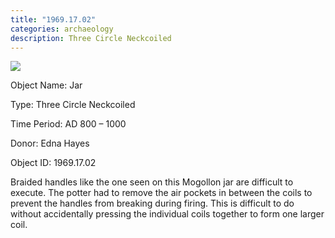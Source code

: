 ```yaml
---
title: "1969.17.02"
categories: archaeology
description: Three Circle Neckcoiled
---
```



::: {layout="[40, -20, 40]" layout-valign="center"}
[![](./../images/UM_1969.17.02_1.png)](./../images/UM_1969.17.02_1.png)
:::

::: column-margin
Object Name: Jar

Type: Three Circle Neckcoiled

Time Period: AD 800 – 1000

Donor: Edna Hayes

Object ID: 1969.17.02

:::

Braided handles like the one seen on this Mogollon jar are difficult to execute. The potter had to remove the air pockets in between the coils to prevent the handles from breaking during firing. This is difficult to do without accidentally pressing the individual coils together to form one larger coil.